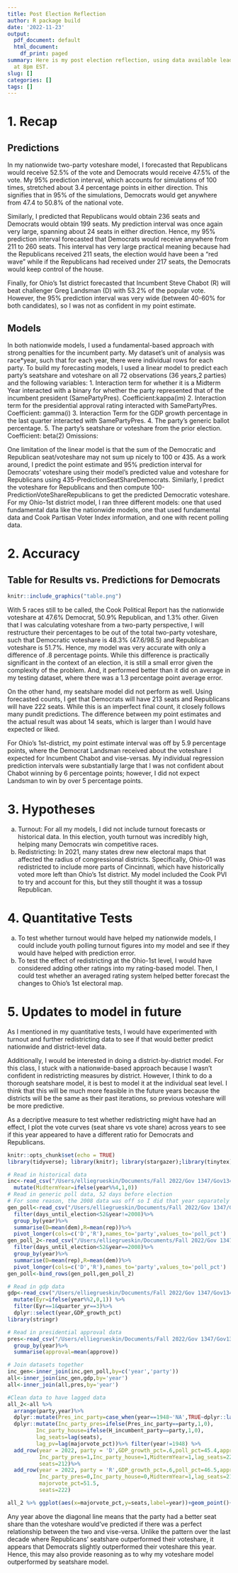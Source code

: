 ```yaml
---
title: Post Election Reflection
author: R package build
date: '2022-11-23'
output:
  pdf_document: default
  html_document:
    df_print: paged
summary: Here is my post election reflection, using data available leading up to 11/23
  at 8pm EST.
slug: []
categories: []
tags: []
---
```


# 1.	Recap

## Predictions
In my nationwide two-party voteshare model, I forecasted that Republicans would receive 52.5% of the vote and Democrats would receive 47.5% of the vote. My 95% prediction interval, which accounts for simulations of 100 times, stretched about 3.4 percentage points in either direction. This signifies that in 95% of the simulations, Democrats would get anywhere from 47.4 to 50.8% of the national vote. 

Similarly, I predicted that Republicans would obtain 236 seats and Democrats would obtain 199 seats. My prediction interval was once again very large, spanning about 24 seats in either direction. Hence, my 95% prediction interval forecasted that Democrats would receive anywhere from 211 to 260 seats. This interval has very large practical meaning because had the Republicans received 211 seats, the election would have been a “red wave” while if the Republicans had received under 217 seats, the Democrats would keep control of the house.

Finally, for Ohio’s 1st district forecasted that Incumbent Steve Chabot (R) will beat challenger Greg Landsman (D) with 53.2% of the popular vote. However, the 95% prediction interval was very wide (between 40-60% for both candidates), so I was not as confident in my point estimate. 


## Models 

In both nationwide models, I used a fundamental-based approach with strong penalties for the incumbent party. My dataset’s unit of analysis was race*year, such that for each year, there were individual rows for each party.
 To build my forecasting models, I used a linear model to predict each party’s seatshare and voteshare on all 72 observations (36 years,2 parties) and the following variables:
1. Interaction term for whether it is a Midterm Year interacted with a binary for whether the party represented that of the incumbent president (SamePartyPres). Coefficient:kappa(im)
2. Interaction term for the presidential approval rating interacted with SamePartyPres. Coefficient: gamma(i)
3. Interaction Term for the GDP growth percentage in the last quarter interacted with SamePartyPres. 
4. The party’s generic ballot percentage. 
5. The party’s seatshare or voteshare from the prior election. Coefficient: beta(2) Omissions: 

One limitation of the linear model is that the sum of the Democratic and Republican seat/voteshare may not sum up nicely to 100 or 435. As a work around, I predict the point estimate and 95% prediction interval for Democrats’ voteshare using their model’s predicted value and voteshare for Republicans using 435-PredictionSeatShareDemocrats. Similarly, I predict the voteshare for Republicans and then compute 100-PredictionVoteShareRepublicans to get the predicted Democratic voteshare.
For my Ohio-1st district model, I ran three different models: one that used fundamental data like the nationwide models, one that used fundamental data and Cook Partisan Voter Index information, and one with recent polling data. 

# 2.	Accuracy

## Table for Results vs. Predictions for Democrats
```r
knitr::include_graphics("table.png")
```
With 5 races still to be called, the Cook Political Report has the nationwide voteshare at 47.6% Democrat, 50.9% Republican, and 1.3% other. Given that I was calculating voteshare from a two-party perspective, I will restructure their percentages to be out of the total two-party voteshare, such that Democratic voteshare is 48.3% (47.6/98.5) and Republican voteshare is 51.7%. Hence, my model was very accurate with only a difference of .8 percentage points. While this difference is practically significant in the context of an election, it is still a small error given the complexity of the problem. And, it performed better than it did on average in my testing dataset, where there was a 1.3 percentage point average error.

On the other hand, my seatshare model did not perform as well. Using forecasted counts, I get that Democrats will have 213 seats and Republicans will have 222 seats. While this is an imperfect final count, it closely follows many pundit predictions. The difference between my point estimates and the actual result was about 14 seats, which is larger than I would have expected or liked. 

For Ohio’s 1st-district, my point estimate interval was off by 5.9 percentage points, where the Democrat Landsman received about the voteshare I expected for Incumbent Chabot and vise-versas. My individual regression prediction intervals were substantially large that I was not confident about Chabot winning by 6 percentage points; however, I did not expect Landsman to win by over 5 percentage points.


# 3.	Hypotheses 
a.	Turnout: For all my models, I did not include turnout forecasts or historical data. In this election, youth turnout was incredibly high, helping many Democrats win competitive races. 
b.	Redistricting: In 2021, many states drew new electoral maps that affected the radius of congressional districts. Specifically, Ohio-01 was redistricted to include more parts of Cincinnati, which have historically voted more left than Ohio’s 1st district. My model included the Cook PVI to try and account for this, but they still thought it was a tossup Republican.

# 4.	Quantitative Tests 
a.	To test whether turnout would have helped my nationwide models, I could include youth polling turnout figures into my model and see if they would have helped with prediction error.
b.	To test the effect of redistricting at the Ohio-1st level, I would have considered adding other ratings into my rating-based model. Then, I could test whether an averaged rating system helped better forecast the changes to Ohio’s 1st electoral map.

# 5.	Updates to model in future
As I mentioned in my quantitative tests, I would have experimented with turnout and further redistricting data to see if that would better predict nationwide and district-level data.
 
Additionally, I would be interested in doing a district-by-district model. For this class, I stuck with a nationwide-based approach because I wasn’t confident in redistricting measures by district. However, I think to do a thorough seatshare model, it is best to model it at the individual seat level. I think that this will be much more feasible in the future years because the districts will be the same as their past iterations, so previous voteshare will be more predictive. 

As a decriptive measure to test whether redistricting might have had an effect,
I plot the vote curves (seat share vs vote share) across years to see if 
this year appeared to have a different ratio for Democrats and Republicans. 

```r
knitr::opts_chunk$set(echo = TRUE)
library(tidyverse); library(knitr); library(stargazer);library(tinytex);library(lubridate)
```

```r
# Read in historical data
inc<-read_csv("/Users/elliegrueskin/Documents/Fall 2022/Gov 1347/Gov1347/data/by_nation/inc_pop_vote_df.csv")%>%
  mutate(MidtermYear=ifelse(year%%4,1,0)) 
# Read in generic poll data, 52 days before election
# For some reason, the 2008 data was off so I did that year separately
gen_poll<-read_csv("/Users/elliegrueskin/Documents/Fall 2022/Gov 1347/Gov1347/data/by_nation/GenericPolls1942_2020.csv")%>%
  filter(days_until_election<52&year!=2008)%>%
  group_by(year)%>%
  summarise(D=mean(dem),R=mean(rep))%>%
  pivot_longer(cols=c('D','R'),names_to='party',values_to='poll_pct')
gen_poll_2<-read_csv("/Users/elliegrueskin/Documents/Fall 2022/Gov 1347/Gov1347/data/by_nation/GenericPolls1942_2020.csv")%>%
  filter(days_until_election<52&year==2008)%>%
  group_by(year)%>%
  summarise(D=mean(rep),R=mean(dem))%>%
  pivot_longer(cols=c('D','R'),names_to='party',values_to='poll_pct')
gen_poll<-bind_rows(gen_poll,gen_poll_2)

# Read in gdp data
gdp<-read_csv("/Users/elliegrueskin/Documents/Fall 2022/Gov 1347/Gov1347/data/by_nation/GDP_quarterly.csv")%>%
  mutate(Eyr=ifelse(year%%2,0,1)) %>%
  filter(Eyr==1&quarter_yr==3)%>%
  dplyr::select(year,GDP_growth_pct)
library(stringr)

# Read in presidential approval data 
pres<-read_csv("/Users/elliegrueskin/Documents/Fall 2022/Gov 1347/Gov1347/data/by_nation/pres_approval_gallup_1941-2022.csv")%>%
  group_by(year)%>%
  summarise(approval=mean(approve))

# Join datasets together
inc_gen<-inner_join(inc,gen_poll,by=c('year','party'))
all<-inner_join(inc_gen,gdp,by='year')
all<-inner_join(all,pres,by='year')

#Clean data to have lagged data
all_2<-all %>% 
  arrange(party,year)%>%
  dplyr::mutate(Pres_inc_party=case_when(year==1948~'NA',TRUE~dplyr::lag(president_party,  n=1)))%>%
  dplyr::mutate(Inc_party_pres=ifelse(Pres_inc_party==party,1,0),
         Inc_party_house=ifelse(H_incumbent_party==party,1,0),
         lag_seats=lag(seats),
         lag_pv=lag(majorvote_pct))%>% filter(year!=1948) %>%
  add_row(year = 2022, party = 'D',GDP_growth_pct=.6,poll_pct=45.4,approval=42.1,
          Inc_party_pres=1,Inc_party_house=1,MidtermYear=1,lag_seats=222,lag_pv=51.5,majorvote_pct=48.5,
          seats=212)%>%
  add_row(year = 2022, party = 'R',GDP_growth_pct=.6,poll_pct=46.5,approval=42.1,
          Inc_party_pres=0,Inc_party_house=0,MidtermYear=1,lag_seats=212,lag_pv=48.5,
          majorvote_pct=51.5,
          seats=222)
```
```r
all_2 %>% ggplot(aes(x=majorvote_pct,y=seats,label=year))+geom_point()+geom_label()+facet_wrap(~party)+geom_abline(slope=8.75,intercept=-221)+labs(title='Seat Share Vs. Vote Share by Party, Year',subtitle='Diagonal line represents perfect relationship between two')
```

Any year above the diagonal line means that the party had a better seat share than the voteshare
would've predicted if there was a perfect relationship between the two and vise-versa. Unlike the pattern 
over the last decade where Republicans' seatshare outperformed their voteshare, it appears
that Democrats slightly outperformed their voteshare this year. Hence, this may also
provide reasoning as to why my voteshare model outperformed by seatshare model.

